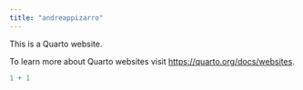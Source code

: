 ```yaml
---
title: "andreappizarro"
---
```


This is a Quarto website.

To learn more about Quarto websites visit <https://quarto.org/docs/websites>.

```r
1 + 1
```
